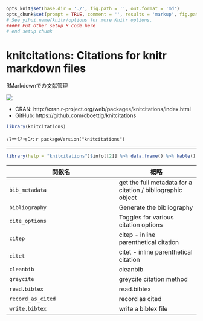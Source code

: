 ```r
opts_knit$set(base.dir = './', fig.path = '', out.format = 'md')
opts_chunk$set(prompt = TRUE, comment = '', results = 'markup', fig.path = '../Figure/')
# See yihui.name/knitr/options for more Knitr options.
##### Put other setup R code here
# end setup chunk
```
# knitcitations: Citations for knitr markdown files

RMarkdownでの文献管理

[![](http://www.r-pkg.org/badges/version/knitcitations)](http://cran.rstudio.com/web/packages/knitcitations/index.html)

* CRAN: http://cran.r-project.org/web/packages/knitcitations/index.html
* GitHub: https://github.com/cboettig/knitcitations

```r
library(knitcitations)
```

バージョン: `r packageVersion("knitcitations")`

-----

```r
library(help = "knitcitations")$info[[2]] %>% data.frame() %>% kable()
```

| 関数名 | 概略 |
|--------|------|
| `bib_metadata` | get the full metadata for a citation / bibliographic object |
| `bibliography` | Generate the bibliography |
| `cite_options` | Toggles for various citation options   |
| `citep` | citep - inline parenthetical citation |
| `citet` | citet - inline parenthetical citation  |
| `cleanbib` | cleanbib |
| `greycite` | greycite citation method |
| `read.bibtex` | read.bibtex |
| `record_as_cited` | record as cited |
| `write.bibtex` | write a bibtex file |

